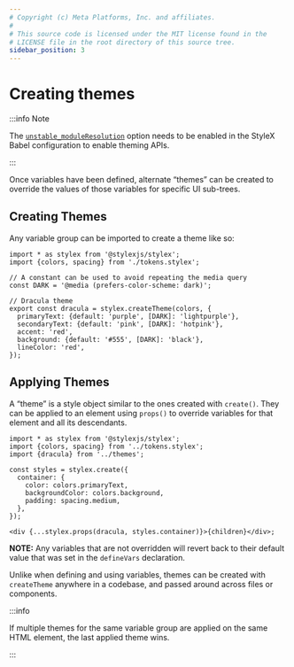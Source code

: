 ```yaml
---
# Copyright (c) Meta Platforms, Inc. and affiliates.
#
# This source code is licensed under the MIT license found in the
# LICENSE file in the root directory of this source tree.
sidebar_position: 3
---
```


# Creating themes

:::info Note

The [`unstable_moduleResolution`](/docs/api/configuration/babel-plugin/#unstable_moduleresolution)
option needs to be enabled in the StyleX Babel configuration to enable theming APIs.

:::

Once variables have been defined, alternate “themes” can be created to override
the values of those variables for specific UI sub-trees.

## Creating Themes

Any variable group can be imported to create a theme like so:

```tsx title="themes.js"
import * as stylex from '@stylexjs/stylex';
import {colors, spacing} from './tokens.stylex';

// A constant can be used to avoid repeating the media query
const DARK = '@media (prefers-color-scheme: dark)';

// Dracula theme
export const dracula = stylex.createTheme(colors, {
  primaryText: {default: 'purple', [DARK]: 'lightpurple'},
  secondaryText: {default: 'pink', [DARK]: 'hotpink'},
  accent: 'red',
  background: {default: '#555', [DARK]: 'black'},
  lineColor: 'red',
});
```

## Applying Themes

A “theme” is a style object similar to the ones created with `create()`.
They can be applied to an element using `props()` to override variables
for that element and all its descendants.

```tsx title="components/MyComponent.js"
import * as stylex from '@stylexjs/stylex';
import {colors, spacing} from '../tokens.stylex';
import {dracula} from '../themes';

const styles = stylex.create({
  container: {
    color: colors.primaryText,
    backgroundColor: colors.background,
    padding: spacing.medium,
  },
});

<div {...stylex.props(dracula, styles.container)}>{children}</div>;
```

**NOTE:** Any variables that are not overridden will revert back to their 
default value that was set in the `defineVars` declaration.

Unlike when defining and using variables, themes can be created with
`createTheme` anywhere in a codebase, and passed around across files or
components.

:::info

If multiple themes for the same variable group are applied on the same HTML
element, the last applied theme wins.

:::
